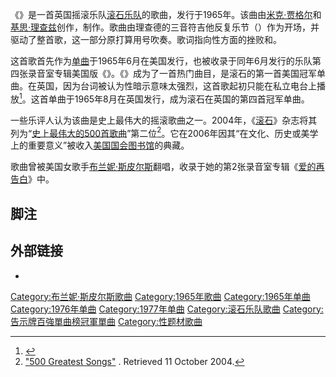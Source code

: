 {{Infobox single
| Name = 《{{lang|en|(I Can't Get No) Satisfaction}}》
| Cover = <!-- 檔案不存在 Satisfaction-us.jpg ，可從英文維基百科取得 -->
| Artist = [[滚石乐队|滚石乐队]]
| Album = [[Out_of_Our_Heads#美国发行|Out of Our Heads (美国版)]]
| B-side = 《{{lang|en|The Under Assistant West Coast Promotion Man}}》（美国）<br />《{{lang|en|[[The_Spider_and_the_Fly|The Spider and the Fly]]}}》（英国）
| Released = 1965年6月6日（美国）<br />1965年8月20日（英国）
| Format = [[黑胶唱片|7英寸、12英寸黑胶唱片]]
| Recorded = 1965年5月12日，好莱坞RCA录音室（{{lang|en|RCA Studios}}）
| Genre = [[摇滚乐|摇滚]]<ref>{{cite web| last=Unterberger| first=Richie| url=http://www.allmusic.com/song/i-cant-get-no-satisfaction-mt0004466934| title=(I Can't Get No) Satisfaction| publisher=Allmusic| accessdate=2014-08-01| archive-date=2014-05-10| archive-url=https://web.archive.org/web/20140510141608/http://www.allmusic.com/song/i-cant-get-no-satisfaction-mt0004466934| dead-url=no}}</ref>、[[硬摇滚|硬摇滚]]<ref>Quentin James Schultze, Dancing in the dark: youth, popular culture, and the electronic media, (Wm. B. Eerdmans Publishing, 1991), ISBN 0802805302, p150</ref> 
| Length = 3:44
| Label = {{link-en|伦敦唱片|London Records}}（美国和加拿大）<br />[[迪卡唱片公司|迪卡唱片]]（英国）
| Writer = [[米克·贾格尔|米克·贾格尔]]和[[基思·理查兹|基思·理查兹]]
| Producer = {{link-en|安德鲁·卢戈·欧德汉姆|Andrew Loog Oldham}}
| Last single = 《{{lang|en|[[The_Last_Time|The Last Time]]}}》<br />（1965）
| This single = 《{{lang|en|'''(I Can't Get No) Satisfaction'''}}》<br />（1965）
| Next single = 《{{lang|en|[[Get_Off_of_My_Cloud|Get Off of My Cloud]]}}》<br />（1965）
| Misc = {{External music video|{{YouTube|qAzqSYQ9X9U|《{{lang|en|(I Can't Get No) Satisfaction}}（现场版）》（官方视频）}}}}}}
《{{lang|en|'''(I Can't Get No) Satisfaction'''}}》是一首英国摇滚乐队[[滚石乐队|滚石乐队]]的歌曲，发行于1965年。该曲由[[米克·贾格尔|米克·贾格尔]]和[[基思·理查兹|基思·理查兹]]创作，{{link-en|安德鲁·卢戈·欧德汉姆|Andrew Loog Oldham}}制作。歌曲由理查德的三音符吉他反复乐节（{{lang|en|riff}}）作为开场，并驱动了整首歌，这一部分原打算用号吹奏。歌词指向性方面的挫败和{{link-en|商业主义|commercialism}}。

这首歌首先作为[[单曲|单曲]]于1965年6月在美国发行，也被收录于同年6月发行的乐队第四张录音室专辑美国版《{{lang|en|{{link-en|Out of Our Heads|Out of Our Heads}}}}》。《{{lang|en|Satisfaction}}》成为了一首热门曲目，是滚石的第一首美国冠军单曲。在英国，因为台词被认为性暗示意味太强烈，这首歌起初只能在私立电台上播放<ref name="Nuzum">{{cite book |last=Nuzum |first=Eric |title=Parental Advisory: Music Censorship in America |publisher=HarperCollins Publishers |year=2009 |isbn=0-06-197673-3}}</ref>。这首单曲于1965年8月在英国发行，成为滚石在英国的第四首冠军单曲。

一些乐评人认为该曲是史上最伟大的摇滚歌曲之一。2004年，《[[滚石_(杂志)|滚石]]》杂志将其列为“[[史上最伟大的500首歌曲|史上最伟大的500首歌曲]]”第二位<ref name="Rollingstone">[http://www.rollingstone.com/news/story/_/id/6596661/500songs?rnd=1121840899755&has-player=true&version=6.0.12.1212?OpenDocument "500 Greatest Songs"] {{Webarchive|url=https://archive.today/20060316085131/http://www.rollingstone.com/news/story/_/id/6596661/500songs?rnd=1121840899755&has-player=true&version=6.0.12.1212%3FOpenDocument |date=2006-03-16 }}. Retrieved 11 October 2004.</ref>。它在2006年因其“在文化、历史或美学上的重要意义”被收入[[美国国会图书馆|美国国会图书馆]]的{{link-en|国家录音登记表|National Recording Registry}}典藏。

歌曲曾被美国女歌手[[布兰妮·斯皮尔斯|布兰妮·斯皮尔斯]]翻唱，收录于她的第2张录音室专辑《[[爱的再告白_(专辑)|爱的再告白]]》中。
== 脚注 ==
{{Reflist}}

== 外部链接 ==
* {{MetroLyrics song|rolling-stones|i-cant-get-no-satisfaction}}<!-- Licensed lyrics provider -->
{{Britney Spears singles}}
{{DEFAULTSORT:I Can't Get No Satisfaction}}
[[Category:布兰妮·斯皮尔斯歌曲|Category:布兰妮·斯皮尔斯歌曲]]
[[Category:1965年歌曲|Category:1965年歌曲]]
[[Category:1965年单曲|Category:1965年单曲]]
[[Category:1976年单曲|Category:1976年单曲]]
[[Category:1977年单曲|Category:1977年单曲]]
[[Category:滚石乐队歌曲|Category:滚石乐队歌曲]]
[[Category:告示牌百強單曲榜冠軍單曲|Category:告示牌百強單曲榜冠軍單曲]]
[[Category:性题材歌曲|Category:性题材歌曲]]